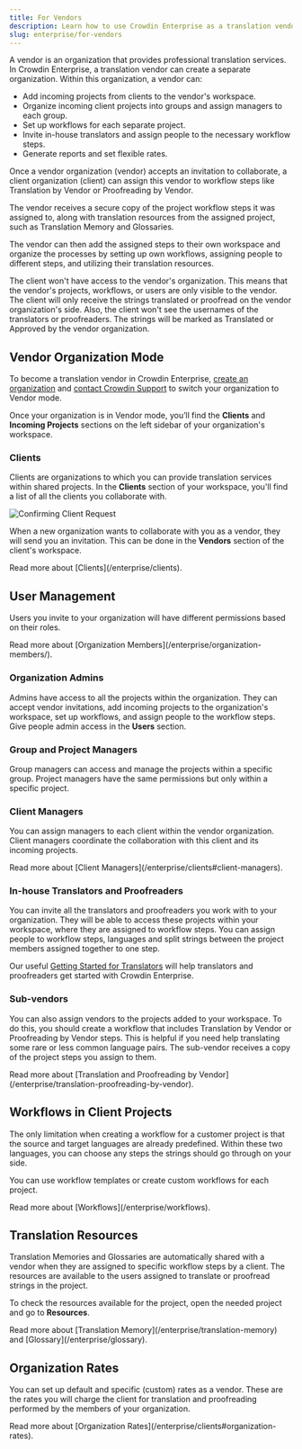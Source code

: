 ```yaml
---
title: For Vendors
description: Learn how to use Crowdin Enterprise as a translation vendor
slug: enterprise/for-vendors
---
```



A vendor is an organization that provides professional translation services. In Crowdin Enterprise, a translation vendor can create a separate organization. Within this organization, a vendor can:

* Add incoming projects from clients to the vendor's workspace.
* Organize incoming client projects into groups and assign managers to each group.
* Set up workflows for each separate project.
* Invite in-house translators and assign people to the necessary workflow steps.
* Generate reports and set flexible rates.

Once a vendor organization (vendor) accepts an invitation to collaborate, a client organization (client) can assign this vendor to workflow steps like Translation by Vendor or Proofreading by Vendor.

The vendor receives a secure copy of the project workflow steps it was assigned to, along with translation resources from the assigned project, such as Translation Memory and Glossaries.

The vendor can then add the assigned steps to their own workspace and organize the processes by setting up own workflows, assigning people to different steps, and utilizing their translation resources.

The client won't have access to the vendor's organization. This means that the vendor's projects, workflows, or users are only visible to the vendor. The client will only receive the strings translated or proofread on the vendor organization's side. Also, the client won't see the usernames of the translators or proofreaders. The strings will be marked as Translated or Approved by the vendor organization.

## Vendor Organization Mode

To become a translation vendor in Crowdin Enterprise, [create an organization](/enterprise/organization#creating-an-organization) and [contact Crowdin Support](https://crowdin.com/contacts) to switch your organization to Vendor mode.

Once your organization is in Vendor mode, you’ll find the **Clients** and **Incoming Projects** sections on the left sidebar of your organization's workspace.

### Clients

Clients are organizations to which you can provide translation services within shared projects. In the **Clients** section of your workspace, you'll find a list of all the clients you collaborate with.

<Image src={vendorsRequest} alt="Confirming Client Request" />

When a new organization wants to collaborate with you as a vendor, they will send you an invitation. This can be done in the **Vendors** section of the client's workspace.

<ReadMore>
  Read more about [Clients](/enterprise/clients).
</ReadMore>

## User Management

Users you invite to your organization will have different permissions based on their roles.

<ReadMore>
  Read more about [Organization Members](/enterprise/organization-members/).
</ReadMore>

### Organization Admins

Admins have access to all the projects within the organization. They can accept vendor invitations, add incoming projects to the organization's workspace, set up workflows, and assign people to the workflow steps. Give people admin access in the **Users** section.

### Group and Project Managers

Group managers can access and manage the projects within a specific group. Project managers have the same permissions but only within a specific project.

### Client Managers

You can assign managers to each client within the vendor organization. Client managers coordinate the collaboration with this client and its incoming projects.

<ReadMore>
  Read more about [Client Managers](/enterprise/clients#client-managers).
</ReadMore>

### In-house Translators and Proofreaders

You can invite all the translators and proofreaders you work with to your organization. They will be able to access these projects within your workspace, where they are assigned to workflow steps. You can assign people to workflow steps, languages and split strings between the project members assigned together to one step.

Our useful [Getting Started for Translators](/enterprise/for-translators) will help translators and proofreaders get started with Crowdin Enterprise.

### Sub-vendors

You can also assign vendors to the projects added to your workspace. To do this, you should create a workflow that includes Translation by Vendor or Proofreading by Vendor steps. This is helpful if you need help translating some rare or less common language pairs. The sub-vendor receives a copy of the project steps you assign to them.

<ReadMore>
  Read more about [Translation and Proofreading by Vendor](/enterprise/translation-proofreading-by-vendor).
</ReadMore>

## Workflows in Client Projects

The only limitation when creating a workflow for a customer project is that the source and target languages are already predefined. Within these two languages, you can choose any steps the strings should go through on your side.

You can use workflow templates or create custom workflows for each project.

<ReadMore>
  Read more about [Workflows](/enterprise/workflows).
</ReadMore>

## Translation Resources

Translation Memories and Glossaries are automatically shared with a vendor when they are assigned to specific workflow steps by a client. The resources are available to the users assigned to translate or proofread strings in the project.

To check the resources available for the project, open the needed project and go to **Resources**.

<ReadMore>
  Read more about [Translation Memory](/enterprise/translation-memory) and [Glossary](/enterprise/glossary).
</ReadMore>

## Organization Rates

You can set up default and specific (custom) rates as a vendor. These are the rates you will charge the client for translation and proofreading performed by the members of your organization.

<ReadMore>
  Read more about [Organization Rates](/enterprise/clients#organization-rates).
</ReadMore>

